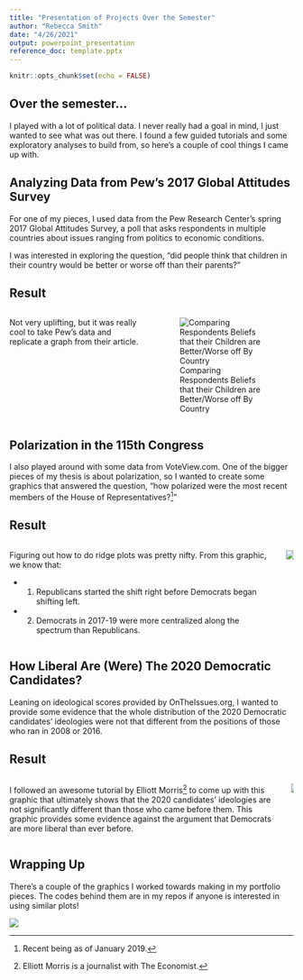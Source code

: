 ```yaml
---
title: "Presentation of Projects Over the Semester"
author: "Rebecca Smith"
date: "4/26/2021"
output: powerpoint_presentation
reference_doc: template.pptx
---
```


```r
knitr::opts_chunk$set(echo = FALSE)
```

## Over the semester...
 
 
I played with a lot of political data. I never really had a goal in mind, I just wanted to see what was out there. I found a few guided tutorials and some exploratory analyses to build from, so here's a couple of cool things I came up with. 


## Analyzing Data from Pew's 2017 Global Attitudes Survey

For one of my pieces, I used data from the Pew Research Center's spring 2017 Global Attitudes Survey, a poll that asks respondents in multiple countries about issues ranging from politics to economic conditions. 

I was interested in exploring the question, "did people think that children in their country would be better or worse off than their parents?"


## Result
:::::::::::::: {.columns}
::: {.column}
Not very uplifting, but it was really cool to take Pew's data and replicate a graph from their article. 
:::
::: {.column}
![Comparing Respondents Beliefs that their Children are Better/Worse off By Country](Rplot_pp3.png)
:::
::::::::::::::


## Polarization in the 115th Congress

I also played around with some data from VoteView.com. One of the bigger pieces of my thesis is about polarization, so I wanted to create some graphics that answered the question, "how polarized were the most recent members of the House of Representatives?[^1]"

[^1]: Recent being as of January 2019.

## Result

:::::::::::::: {.columns}
::: {.column}
Figuring out how to do ridge plots was pretty nifty. From this graphic, we know that:

- 1. Republicans started the shift right before Democrats began shifting left.

- 2. Democrats in 2017-19 were more centralized along the spectrum than Republicans.
:::
::: {.column}
![](Rplot.png)
:::
::::::::::::::


## How Liberal Are (Were) The 2020 Democratic Candidates?

Leaning on ideological scores provided by OnTheIssues.org, I wanted to provide some evidence that the whole distribution of the 2020 Democratic candidates' ideologies were not that different from the positions of those who ran in 2008 or 2016. 

## Result

:::::::::::::: {.columns}
::: {.column}
 I followed an awesome tutorial by Elliott Morris[^2] to come up with this graphic that ultimately shows that the 2020 candidates' ideologies are not significantly different than those who came before them. This graphic provides some evidence against the argument that Democrats are more liberal than ever before.
:::
::: {.column}
![](Rplot_pp6.png)
:::
::::::::::::::

[^2]: Elliott Morris is a journalist with The Economist.

## Wrapping Up

There's a couple of the graphics I worked towards making in my portfolio pieces. The codes behind them are in my repos if anyone is interested in using similar plots!

![](that'sallfolks.jfif)



